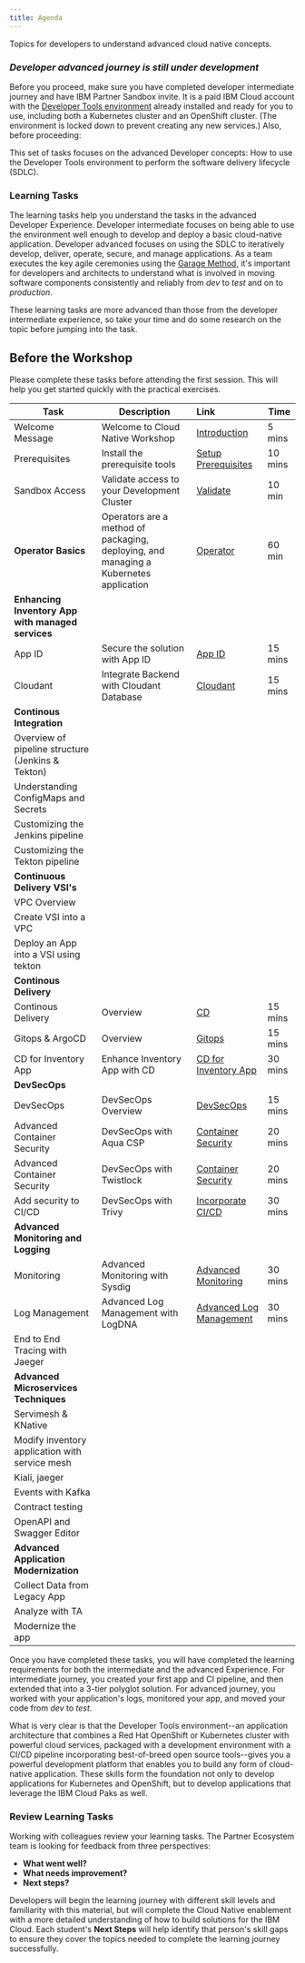```yaml
---
title: Agenda
---
```


<PageDescription>

Topics for developers to understand advanced cloud native concepts.

</PageDescription>

### ***Developer advanced journey is still under development***

<InlineNotification>

Before you proceed, make sure you have completed developer intermediate journey and have IBM Partner Sandbox invite. It is a paid IBM Cloud account with the [Developer Tools environment](../getting-started/devenvsetup) already installed and ready for you to use, including both a Kubernetes cluster and an OpenShift cluster. (The environment is locked down to prevent creating any new services.) Also, before proceeding:

</InlineNotification>

This set of tasks focuses on the advanced Developer concepts: How to use the Developer Tools environment to perform the software delivery lifecycle (SDLC).

### Learning Tasks

The learning tasks help you understand the tasks in the advanced Developer Experience. Developer intermediate focuses on being able to use the environment well enough to develop and deploy a basic cloud-native application. Developer advanced focuses on using the SDLC to iteratively develop, deliver, operate, secure, and manage applications. As a team executes the key agile ceremonies using the [Garage Method](https://www.ibm.com/garage/method/cloud/), it's important for developers and architects to understand what is involved in moving software components consistently and reliably from *dev* to *test* and on to *production*. 

These learning tasks are more advanced than those from the developer intermediate experience, so take your time and do some research on the topic before jumping into the task.

<Tabs>

<Tab label="Over the Web">

## Before the Workshop

Please complete these tasks before attending the first session. This will help you get started quickly with the practical exercises.

| Task                            | Description         | Link        | Time    |
| --------------------------------| ------------------  |:----------- |---------|
| Welcome Message | Welcome to Cloud Native Workshop  | [Introduction](/getting-started/introduction) | 5 mins |
| Prerequisites | Install the prerequisite tools  | [Setup Prerequisites](/getting-started/prereqs) | 10 mins |
| Sandbox Access | Validate access to your Development Cluster |  [Validate](/getting-started/checksetup) | 10 min |
| **Operator Basics** | Operators are a method of packaging, deploying, and managing a Kubernetes application |[Operator](/developer-advanced/operator/) | 60 min |
| **Enhancing Inventory App with managed services** | | | |
| App ID | Secure the solution with App ID  | [App ID](/developer-advanced/inventory-appid/) | 15 mins |
| Cloudant | Integrate Backend with Cloudant Database | [Cloudant](/developer-advanced/inventory-cloudant) | 15 mins |
| **Continous Integration** | | | |
| Overview of pipeline structure (Jenkins & Tekton) | | | |
| Understanding ConfigMaps and Secrets | | | |
| Customizing the Jenkins pipeline | | | |
| Customizing the Tekton pipeline | | | |
| **Continuous Delivery VSI's** | | | |
| VPC Overview | | | |
| Create VSI into a VPC | | | |
| Deploy an App into a VSI using tekton | | | |
| **Continous Delivery** | | | |
| Continous Delivery | Overview | [CD](/developer-foundation/continuous-delivery) | 15 mins |
| Gitops & ArgoCD | Overview | [Gitops](/developer-advanced/gitops) | 15 mins |
| CD for Inventory App | Enhance Inventory App with CD | [CD for Inventory App](/developer-advanced/inventory-cd) | 30 mins |
| **DevSecOps** | | | |
| DevSecOps | DevSecOps Overview | [DevSecOps](developer-advanced/devsecops) | 15 mins |
| Advanced Container Security | DevSecOps with Aqua CSP | [Container Security](developer-advanced/devsecops-aquasec-csp) | 20 mins |
| Advanced Container Security | DevSecOps with Twistlock | [Container Security](developer-advanced/devsecops-twistlock) | 20 mins |
| Add security to CI/CD | DevSecOps with Trivy | [Incorporate CI/CD](developer-advanced/devsecops-trivy) | 30 mins |
| **Advanced Monitoring and Logging** | | | |
| Monitoring | Advanced Monitoring with Sysdig | [Advanced Monitoring](/developer-advanced/monitoring/) | 30 mins |
| Log Management | Advanced Log Management with LogDNA | [Advanced Log Management](/developer-advanced/log-management/) | 30 mins |
| End to End Tracing with Jaeger | | | |
| **Advanced Microservices Techniques** | | | |
| Servimesh & KNative | | | |
| Modify inventory application with service mesh | | | |
| Kiali, jaeger | | | |
| Events with Kafka | | | |
| Contract testing | | | |
| OpenAPI and Swagger Editor | | | |
| **Advanced Application Modernization** | | | |
| Collect Data from Legacy App | | | |
| Analyze with TA | | | |
| Modernize the app | | | |
</Tab>

<Tab label="Self Paced">
</Tab>

<Tab label="In Person">
</Tab>

</Tabs>

Once you have completed these tasks, you will have completed the learning requirements for both the intermediate and the advanced Experience. For intermediate journey, you created your first app and CI pipeline, and then extended that into a 3-tier polyglot solution. For advanced journey, you worked with your application's logs, monitored your app, and moved your code from *dev* to *test*.

What is very clear is that the Developer Tools environment--an application architecture that combines a Red Hat OpenShift or Kubernetes cluster with powerful cloud services, packaged with a development environment with a CI/CD pipeline incorporating best-of-breed open source tools--gives you a powerful development platform that enables you to build any form of cloud-native application. These skills form the foundation not only to develop applications for Kubernetes and OpenShift, but to develop applications that leverage the IBM Cloud Paks as well. 

### Review Learning Tasks

Working with colleagues review your learning tasks. The Partner Ecosystem team is looking for feedback from three perspectives:

- **What went well?**
- **What needs improvement?**
- **Next steps?**

Developers will begin the learning journey with different skill levels and familiarity with this material, but will complete the Cloud Native enablement with a more detailed understanding of how to build solutions for the IBM Cloud. Each student's **Next Steps** will help identify that person's skill gaps to ensure they cover the topics needed to complete the learning journey successfully.
